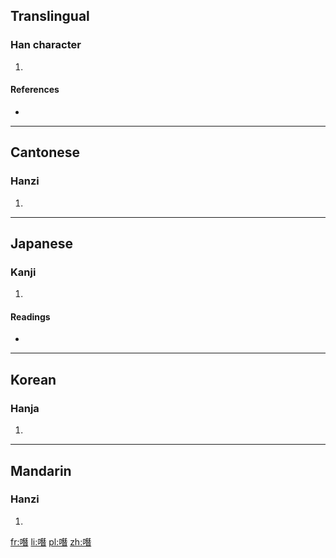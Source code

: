 ==Translingual==

===Han character===
{{Han char|rn=30|rad=口|as=12|sn=15|four=6106<sub>1</sub>|canj=口一山日 (RMUA)}}

# {{defn|Han|sort=口12}}

====References====
* {{Han ref|kx=0208.160|dkj=04296|dj=0431.110|hdz=10682.150|uh=5646|ud=22086|bh=E4FD|bd=58621}}

----

==Cantonese==

===Hanzi===
{{yue-hanzi|jyut=[[caam2]], [[cam2]], [[zam2]]|y=chaam2, cham2, jam2}}

# {{defn|lang=yue|sort=口12}}

----

==Japanese==

===Kanji===
{{ja-kanji|grade=|rs=口12}}

# {{defn|lang=ja|sort=口12}}

====Readings====
* {{ja-readings|on=[[そう]] (sō), [[さん]] (san)|kun=[[ふくむ]] (fukumu), [[かむ]] (kamu)}}

----

==Korean==

===Hanja===
{{ko-hanja|hangeul=참|rv=cham|mr=ch'am}}

# {{defn|lang=ko|sort=口12}}

----

==Mandarin==

===Hanzi===
{{cmn-hanzi|pin=[[zǎn]] ([[zan3]])|wg=tsan<sup>3</sup>}}

# {{defn|lang=cmn|sort=口12}}

[[fr:噆]]
[[li:噆]]
[[pl:噆]]
[[zh:噆]]